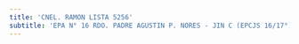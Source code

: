 ```yaml
---
title: 'CNEL. RAMON LISTA 5256'
subtitle: 'EPA N° 16 RDO. PADRE AGUSTIN P. NORES - JIN C (EPCJS 16/17°) LOLA MORA [S] - EPC N° 16 RDO. PADRE AGUSTIN P. NORES'
---
```


#
